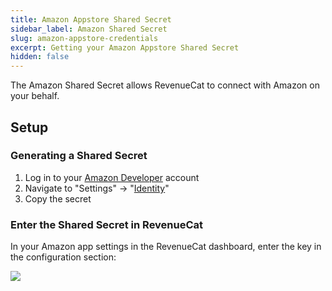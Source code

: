 ```yaml
---
title: Amazon Appstore Shared Secret
sidebar_label: Amazon Shared Secret
slug: amazon-appstore-credentials
excerpt: Getting your Amazon Appstore Shared Secret
hidden: false
---
```


The Amazon Shared Secret allows RevenueCat to connect with Amazon on your behalf.

## Setup

### Generating a Shared Secret

1. Log in to your [Amazon Developer](https://developer.amazon.com/) account
2. Navigate to "Settings" -> "[Identity](https://developer.amazon.com/settings/console/sdk/shared-key)"
3. Copy the secret

### Enter the Shared Secret in RevenueCat

In your Amazon app settings in the RevenueCat dashboard, enter the key in the configuration section:

![](/images/57d36db-app.revenuecat.com_projects_85ff18c7_apps_appefe5647c50_1_0b3a1036bab2da0335981bff52fc1fc2.png)
